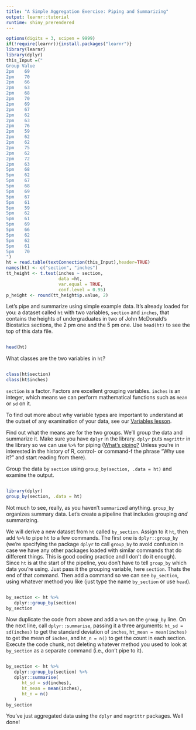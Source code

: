 ```yaml
---
title: "A Simple Aggregation Exercise: Piping and Summarizing"
output: learnr::tutorial
runtime: shiny_prerendered
---
```


```r
options(digits = 3, scipen = 9999)
if(!require(learnr)){install.packages("learnr")}
library(learnr)
library(dplyr)
this_Input =("
Group Value
2pm    69    
2pm    70    
2pm    66    
2pm    63    
2pm    68    
2pm    70    
2pm    69    
2pm    67    
2pm    62    
2pm    63    
2pm    76    
2pm    59    
2pm    62    
2pm    62    
2pm    75    
2pm    62    
2pm    72     
2pm    63    
5pm    68
5pm    62
5pm    67
5pm    68
5pm    69
5pm    67
5pm    61
5pm    59
5pm    62
5pm    61
5pm    69
5pm    66
5pm    62
5pm    62
5pm    61
5pm    70
")
ht = read.table(textConnection(this_Input),header=TRUE)
names(ht) <- c("section", "inches")
tt_height <- t.test(inches ~ section, 
                    data =ht,
                    var.equal = TRUE,
                    conf.level = 0.95)
p_height <- round(tt_height$p.value, 2)
```

Let's pipe and summarize using simple example data. It's already loaded for you: a dataset called `ht` with two variables, `section` and `inches`, that contains the heights of undergraduates in two of John McDonald's Biostatics sections, the 2 pm one and the 5 pm one. Use `head(ht)` to see the top of this data file.

```r

```
```r
head(ht)
```

What classes are the two variables in `ht`?

```r

```
```r
class(ht$section)
class(ht$inches)
```

`section` is a factor. Factors are excellent grouping variables. `inches` is an integer, which means we can perform mathematical functions such as `mean` or `sd` on it.

To find out more about why variable types are important to understand at the outset of any examination of your data, see our [Variables lesson](http://a-mess.org/sb-variables/). 

Find out what the means are for the two groups. We'll group the data and summarize it. Make sure you have `dplyr` in the library. `dplyr` puts `magrittr` in the library so we can use `%>%` for piping ([What's piping?](https://www.datacamp.com/community/tutorials/pipe-r-tutorial) Unless you're in interested in the history of R, control- or command-f the phrase "Why use it?" and start reading from there).

Group the data by `section` using `group_by(section, .data = ht)` and examine the output.

```r

```
```r
library(dplyr)
group_by(section, .data = ht)
```

Not much to see, really, as you haven't `summarize`d anything. `group_by` organizes summary data. Let's create a pipeline that includes grouping _and_ summarizing. 


We will derive a new dataset from `ht` called `by_section`. Assign to it `ht`, then add  `%>%` to pipe `ht` to a few commands. The first one is `dplyr::group_by` (we're specifying the package `dplyr` to call `group_by` to avoid confusion in case we have any other packages loaded with similar commands that do different things. This is good coding practice and I don't do it enough). Since `ht` is at the start of the pipeline, you don't have to tell `group_by` which data you're using. Just pass it the grouping variable, here `section`. Thats the end of that command. Then add a command so we can see `by_section`, using whatever method you like (just type the name `by_section` or use `head`).

```r



```
```r
by_section <- ht %>% 
   dplyr::group_by(section) 
by_section
```

Now duplicate the code from above and add a `%>%` on the `group_by` line. On the next line, call `dplyr::summarise`, passing it a three arguments: `ht_sd = sd(inches)` to get the standard deviation of `inches`, `ht_mean = mean(inches)` to get the mean of `inches`, and `ht_n = n()` to get the count in each section. Execute the code chunk, not deleting whatever method you used to look at `by_section` as a separate command (i.e., don't pipe to it). 

```r

```
```r
by_section <- ht %>% 
   dplyr::group_by(section) %>%
   dplyr::summarise(
      ht_sd = sd(inches),
      ht_mean = mean(inches),
      ht_n = n()
   )
by_section
```

You've just aggregated data using the `dplyr` and `magrittr` packages. Well done!

